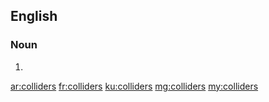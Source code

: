 ==English==

===Noun===
{{head|en|plural}}

# {{plural of|collider|lang=en|nocat=1}}

[[ar:colliders]]
[[fr:colliders]]
[[ku:colliders]]
[[mg:colliders]]
[[my:colliders]]